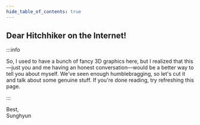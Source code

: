 ```yaml
---
hide_table_of_contents: true
---
```



## Dear Hitchhiker on the Internet!

:::info

So, I used to have a bunch of fancy 3D graphics here, but I realized that this—just you and me having an honest conversation—would be a better way to tell you about myself. We've seen enough humblebragging, so let's cut it and talk about some genuine stuff. If you're done reading, try refreshing this page.

:::

<EnglishRandomParagraphs />

Best,  
Sunghyun
